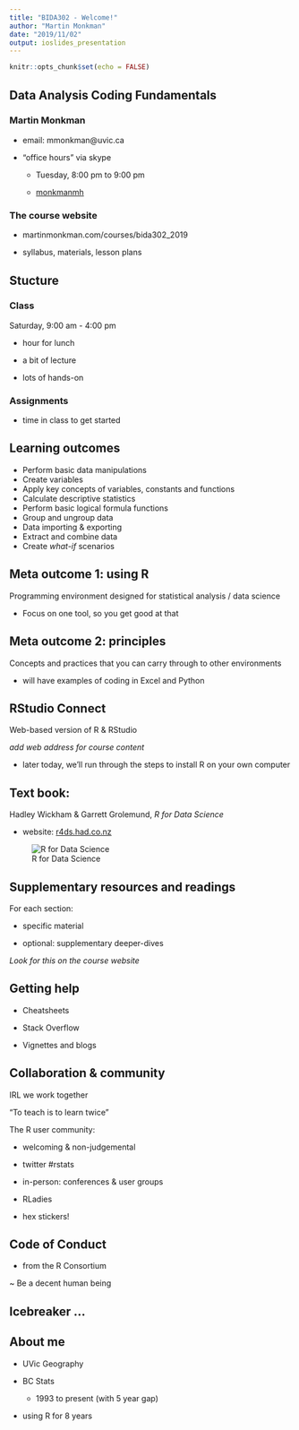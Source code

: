 ```yaml
---
title: "BIDA302 - Welcome!"
author: "Martin Monkman"
date: "2019/11/02"
output: ioslides_presentation
---
```


```r
knitr::opts_chunk$set(echo = FALSE)
```

## Data Analysis Coding Fundamentals

### Martin Monkman

* email:  mmonkman@uvic.ca

* "office hours" via skype

  - Tuesday, 8:00 pm to 9:00 pm
  
  -  <a href="callto:<monkmanmh>">monkmanmh</a>

### The course website

* martinmonkman.com/courses/bida302_2019

* syllabus, materials, lesson plans


## Stucture

### Class

Saturday, 9:00 am - 4:00 pm

* hour for lunch

* a bit of lecture

* lots of hands-on

### Assignments

* time in class to get started

 

## Learning outcomes

- Perform basic data manipulations
- Create variables
- Apply key concepts of variables, constants and functions
- Calculate descriptive statistics
- Perform basic logical formula functions
- Group and ungroup data
- Data importing & exporting
- Extract and combine data
- Create _what-if_ scenarios


## Meta outcome 1: using **R**

Programming environment designed for statistical analysis / data science 

* Focus on one tool, so you get good at that



## Meta outcome 2: principles 

Concepts and practices that you can carry through to other environments

* will have examples of coding in Excel and Python


## RStudio Connect

Web-based version of R & RStudio

_add web address for course content_

* later today, we'll run through the steps to install R on your own computer



## Text book:

Hadley Wickham & Garrett Grolemund, _R for Data Science_

* website: [r4ds.had.co.nz](https://r4ds.had.co.nz/)

![R for Data Science](r4ds.png)

## Supplementary resources and readings

For each section:

- specific material

- optional: supplementary deeper-dives

_Look for this on the course website_


## Getting help

* Cheatsheets

* Stack Overflow

* Vignettes and blogs



## Collaboration & community

IRL we work together

"To teach is to learn twice"

The R user community:

* welcoming & non-judgemental

* twitter #rstats

* in-person: conferences & user groups

* RLadies

* hex stickers!


## Code of Conduct

- from the R Consortium

~ Be a decent human being


## Icebreaker ...


## About me

* UVic Geography 

* BC Stats 

  - 1993 to present (with 5 year gap)

* using R for 8 years


